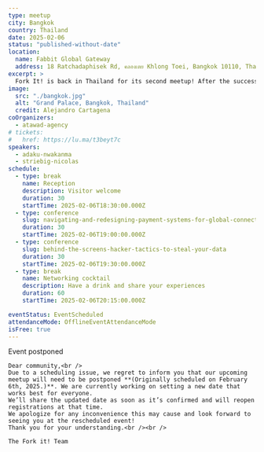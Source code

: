 ```yaml
---
type: meetup
city: Bangkok
country: Thailand
date: 2025-02-06
status: "published-without-date"
location:
  name: Fabbit Global Gateway
  address: 18 Ratchadaphisek Rd, คลองเตย Khlong Toei, Bangkok 10110, Thailand
excerpt: >
  Fork It! is back in Thailand for its second meetup! After the success of our 2024 events in Asia, we’re excited to return to Bangkok in 2025. This event is all about connecting tech enthusiasts from diverse backgrounds to share experiences and network. Whether you’re a seasoned pro or just starting out, join us for an evening of learning and connection!
image:
  src: "./bangkok.jpg"
  alt: "Grand Palace, Bangkok, Thailand"
  credit: Alejandro Cartagena
coOrganizers:
  - atawad-agency
# tickets:
#   href: https://lu.ma/t3beyt7c
speakers:
  - adaku-nwakanma
  - striebig-nicolas
schedule:
  - type: break
    name: Reception
    description: Visitor welcome
    duration: 30
    startTime: 2025-02-06T18:30:00.000Z
  - type: conference
    slug: navigating-and-redesigning-payment-systems-for-global-connection
    duration: 30
    startTime: 2025-02-06T19:00:00.000Z
  - type: conference
    slug: behind-the-screens-hacker-tactics-to-steal-your-data
    duration: 30
    startTime: 2025-02-06T19:30:00.000Z
  - type: break
    name: Networking cocktail
    description: Have a drink and share your experiences
    duration: 60
    startTime: 2025-02-06T20:15:00.000Z

eventStatus: EventScheduled
attendanceMode: OfflineEventAttendanceMode
isFree: true
---
```



<Alert variant="destructive" className="not-prose my-8">
  <AlertTitle>Event postponed</AlertTitle>
  <AlertDescription className="pt-2">

    Dear community,<br />
    Due to a scheduling issue, we regret to inform you that our upcoming meetup will need to be postponed **(Originally scheduled on February 6th, 2025.)**. We are currently working on setting a new date that works best for everyone.
    We’ll share the updated date as soon as it’s confirmed and will reopen registrations at that time.
    We apologize for any inconvenience this may cause and look forward to seeing you at the rescheduled event!
    Thank you for your understanding.<br /><br />

    The Fork it! Team
  </AlertDescription>
</Alert>
